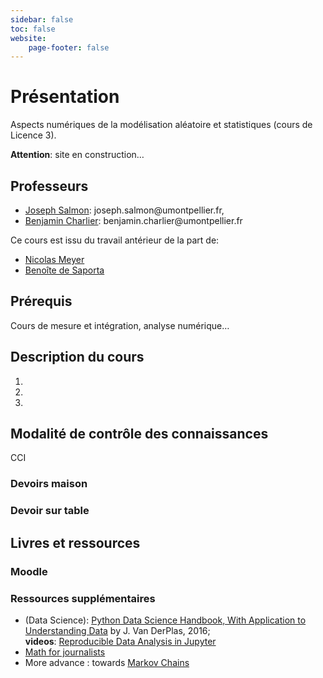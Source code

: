 ```yaml
---
sidebar: false
toc: false
website:
    page-footer: false
---
```

# Présentation {.unnumbered}

Aspects numériques de la modélisation aléatoire et statistiques (cours de Licence 3).

**Attention**: site en construction...

## Professeurs

- [Joseph Salmon](https://josephsalmon.eu/): joseph.salmon@umontpellier.fr,
- [Benjamin Charlier](https://imag.umontpellier.fr/~charlier/index.php?page=index): benjamin.charlier@umontpellier.fr

Ce cours est issu du travail antérieur de la part de:

- [Nicolas Meyer](https://sites.google.com/view/nicolasmeyer/accueil)
- [Benoîte de Saporta](https://imag.umontpellier.fr/~saporta/index-en.html)


## Prérequis

Cours de mesure et intégration, analyse numérique...


##  Description du cours



1. 

2. 

3. 




## Modalité de contrôle des connaissances

CCI

### Devoirs maison


### Devoir sur table


## Livres et ressources


### Moodle



### Ressources supplémentaires


- (Data Science): [Python Data Science Handbook, With Application to Understanding Data](https://jakevdp.github.io/PythonDataScienceHandbook/) by J. Van DerPlas, 2016;<br>
 **videos**: [Reproducible Data Analysis in Jupyter](http://jakevdp.github.io/blog/2017/03/03/reproducible-data-analysis-in-jupyter/)
- [Math for journalists](https://observablehq.com/@nshiab/math-for-journalists)
- More advance : towards [Markov Chains](https://www.ethanepperly.com/index.php/2023/06/29/markov-musings-1-the-fundamental-theorem/)